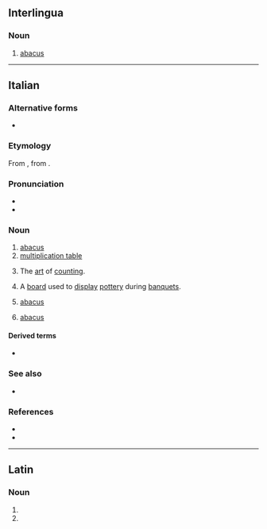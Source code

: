 {{also|Abaco|ábaco}}
==Interlingua==

===Noun===
{{ia-noun}}

# [[abacus]]

----

==Italian==

===Alternative forms===
* {{alter|it|abbaco||uncommon, except in the meaning of “art of counting”}}

===Etymology===
From {{etyl|la|it}} {{m|la|abacus||counting board}}, from {{etyl|grc|it}} {{m|grc|ἄβαξ||board}}.

===Pronunciation===
* {{it-IPA|àbaco}}
* {{hyphenation|it|à|ba|co}}

===Noun===
{{it-noun|m}}

# [[abacus]] {{gloss|calculating frame}}
# [[multiplication table]]
#: {{syn|it|tavola pitagorica}}
# The [[art]] of [[counting]].
# {{lb|it|historical|Ancient Rome}} A [[board]] used to [[display]] [[pottery]] during [[banquet]]s.
# {{lb|it|furniture}} [[abacus]] {{gloss|church furniture}}
#: {{syn|it|credenza|q1=more common}}
# {{lb|it|architecture}} [[abacus]] {{gloss|uppermost portion of the capital of a column}}

====Derived terms====
* {{l|it|abachista}}

===See also===
* {{l|it|pallottoliere}}

===References===
* {{R:it:Trec}}
* {{R:CIE}}

----

==Latin==

===Noun===
{{la-noun-form|abacō|g=m}}

# {{inflection of|la|abacus||dat|s}}
# {{inflection of|la|abacus||abl|s}}